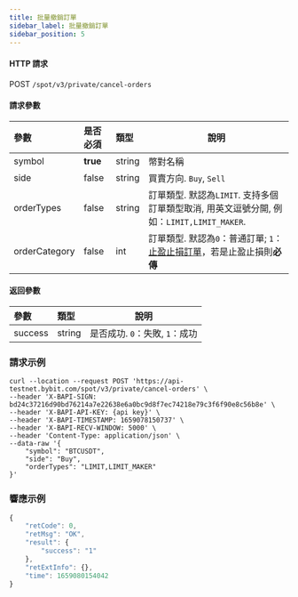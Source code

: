 ```yaml
---
title: 批量撤銷訂單
sidebar_label: 批量撤銷訂單
sidebar_position: 5
---
```


#### HTTP 請求
POST <code>/spot/v3/private/cancel-orders</code>

#### 請求參數
| 參數 | 是否必須 | 類型 | 說明 |
|:----- |:-------|:-----|------ |
| symbol | **true** | string | 幣對名稱 |
| side | false | string | 買賣方向. <code>Buy</code>, <code>Sell</code> |
| orderTypes | false | string | 訂單類型. 默認為<code>LIMIT</code>. 支持多個訂單類型取消, 用英文逗號分開, 例如：<code>LIMIT,LIMIT_MAKER</code>. |
| orderCategory | false | int | 訂單類型. 默認為<code>0</code>：普通訂單; <code>1</code>：<a href="https://www.bybit.com/zh-TW/help-center/bybitHC_Article?language=zh_TW&id=000001736">止盈止損訂單</a>，若是止盈止損則<b>必傳</b> |

#### 返回參數
| 參數 | 類型 | 說明 |
|:----- |:-----|----- |
| success | string | 是否成功. <code>0</code>：失敗, <code>1</code>：成功 |

### 請求示例

<Tabs>
<TabItem value="console" label="Console">

```http
curl --location --request POST 'https://api-testnet.bybit.com/spot/v3/private/cancel-orders' \
--header 'X-BAPI-SIGN: bd24c37216d90bd76214a7e22638e6a0bc9d8f7ec74218e79c3f6f90e8c56b8e' \
--header 'X-BAPI-API-KEY: {api key}' \
--header 'X-BAPI-TIMESTAMP: 1659078150737' \
--header 'X-BAPI-RECV-WINDOW: 5000' \
--header 'Content-Type: application/json' \
--data-raw '{
    "symbol": "BTCUSDT",
    "side": "Buy",
    "orderTypes": "LIMIT,LIMIT_MAKER"
}'
```

</TabItem>
</Tabs>

### 響應示例

```javascript
{
    "retCode": 0,
    "retMsg": "OK",
    "result": {
        "success": "1"
    },
    "retExtInfo": {},
    "time": 1659080154042
}
```
